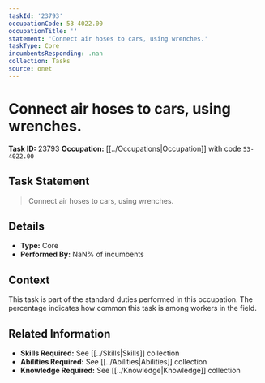 ```yaml
---
taskId: '23793'
occupationCode: 53-4022.00
occupationTitle: ''
statement: 'Connect air hoses to cars, using wrenches.'
taskType: Core
incumbentsResponding: .nan
collection: Tasks
source: onet
---
```

# Connect air hoses to cars, using wrenches.

**Task ID:** 23793
**Occupation:** [[../Occupations|Occupation]] with code `53-4022.00`

## Task Statement

> Connect air hoses to cars, using wrenches.

## Details

- **Type:** Core
- **Performed By:** NaN% of incumbents

## Context

This task is part of the standard duties performed in this occupation. The percentage indicates how common this task is among workers in the field.

## Related Information

- **Skills Required:** See [[../Skills|Skills]] collection
- **Abilities Required:** See [[../Abilities|Abilities]] collection
- **Knowledge Required:** See [[../Knowledge|Knowledge]] collection
